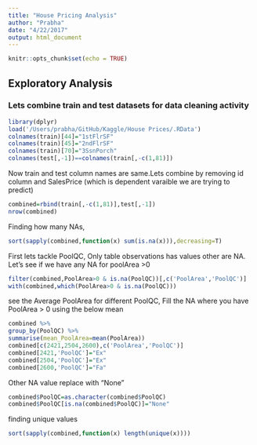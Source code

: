 ```yaml
---
title: "House Pricing Analysis"
author: "Prabha"
date: "4/22/2017"
output: html_document
---
```


```r
knitr::opts_chunk$set(echo = TRUE)
```

## Exploratory Analysis
### Lets combine train and test datasets for data cleaning activity
```r
library(dplyr)
load('/Users/prabha/GitHub/Kaggle/House Prices/.RData')
colnames(train)[44]="1stFlrSF"
colnames(train)[45]="2ndFlrSF"
colnames(train)[70]="3SsnPorch"
colnames(test[,-1])==colnames(train[,-c(1,81)])
```

Now train and test column names are same.Lets combine by removing id column and SalesPrice (which is dependent varaible we are trying to predict)
```r
combined=rbind(train[,-c(1,81)],test[,-1])
nrow(combined)
```

Finding how many NAs, 

```r
sort(sapply(combined,function(x) sum(is.na(x))),decreasing=T)
```

First lets tackle PoolQC, Only table observations has values other are NA. Let's see if we have any NA for poolArea >0
```r
filter(combined,PoolArea>0 & is.na(PoolQC))[,c('PoolArea','PoolQC')]
with(combined,which(PoolArea>0 & is.na(PoolQC)))
```

see the Average PoolArea for different PoolQC, Fill the NA where you have PoolArea > 0 using the below mean
```r
combined %>% 
group_by(PoolQC) %>% 
summarise(mean_PoolArea=mean(PoolArea))
combined[c(2421,2504,2600),c('PoolArea','PoolQC')]
combined[2421,'PoolQC']="Ex"
combined[2504,'PoolQC']="Ex"
combined[2600,'PoolQC']="Fa"
```
Other NA value replace with "None"

```r
combined$PoolQC=as.character(combined$PoolQC)
combined$PoolQC[is.na(combined$PoolQC)]="None"
```


finding unique values

```r
sort(sapply(combined,function(x) length(unique(x))))
```

